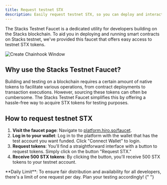 ```yaml
---
title: Request testnet STX
description: Easily request testnet STX, so you can deploy and interact with Stacks testnet.
---
```


The Stacks Testnet Faucet is a dedicated utility for developers building on the Stacks blockchain. To aid you in deploying and running smart contracts on Stacks testnet, we've provided this faucet that offers easy access to testnet STX tokens.

![Create Chainhook Window](../images/faucet.jpeg)

## Why use the Stacks Testnet Faucet?

Building and testing on a blockchain requires a certain amount of native tokens to facilitate various operations, from contract deployments to transaction executions. However, sourcing these tokens can often be cumbersome. The Stacks Testnet Faucet simplifies this by offering a hassle-free way to acquire STX tokens for testing purposes.

## How to request testnet STX

1. **Visit the faucet page**: Navigate to [platform.hiro.so/faucet](https://platform.hiro.so/faucet).
2. **Log in to your wallet**: Log in to the platform with the wallet that has the test account you want funded. Click "Connect Wallet" to login.
3. **Request tokens**: You'll find a straightforward interface with a button to request tokens. Simply click on the button "Request STX."
4. **Receive 500 STX tokens**: By clicking the button, you'll receive 500 STX tokens to your testnet account.

<Callout type="info">
  **Daily Limit**: To ensure fair distribution and availability for all
  developers, there's a limit of one request per day. Plan your testing
  accordingly!
</Callout>{" "}
